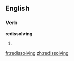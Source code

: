 ==English==

===Verb===
'''redissolving'''

# {{third-person singular of|[[redissolve]]}}

[[fr:redissolving]]
[[zh:redissolving]]